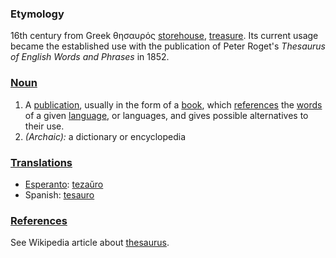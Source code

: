 ===Etymology===
16th century from Greek θησαυρός [[storehouse]], [[treasure]].  Its current usage became the established use with the publication of Peter Roget's ''Thesaurus of English Words and Phrases'' in 1852.
===[[Noun]]===
#A [[publication]], usually in the form of a [[book]], which [[reference]]s the [[word]]s of a given [[language]], or languages, and gives possible alternatives to their use.
#''(Archaic):'' a dictionary or encyclopedia
===[[Translation]]s===
*[[Esperanto]]: [[tezaŭro]]
*Spanish: [[tesauro]]

===[[Reference]]s===
See Wikipedia article about [[w:thesaurus|thesaurus]].